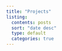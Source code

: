 ```yaml
---
title: "Projects"
listing:
  contents: posts
  sort: "date desc"
  type: default
  categories: true
---
```

